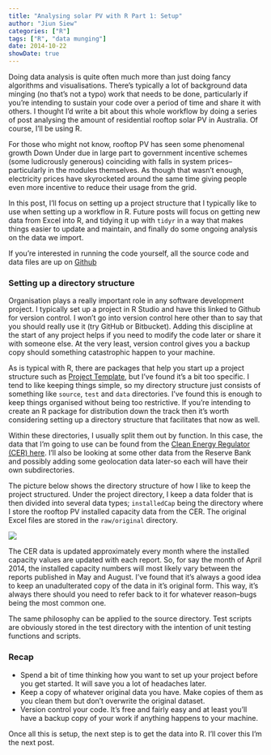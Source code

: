 ```yaml
---
title: "Analysing solar PV with R Part 1: Setup"
author: "Jiun Siew"
categories: ["R"]
tags: ["R", "data munging"]
date: 2014-10-22
showDate: true
---
```


Doing data analysis is quite often much more than just doing fancy algorithms and visualisations.  There's typically a lot of background data minging (no that's not a typo) work that needs to be done, particularly if you're intending to sustain your code over a period of time and share it with others.  I thought I'd write a bit about this whole workflow by doing a series of post analysing the amount of residential rooftop solar PV in Australia.  Of course, I'll be using R. 

For those who might not know, rooftop PV has seen some phenomenal growth Down Under due in large part to government incentive schemes (some ludicrously generous) coinciding with falls in system prices--particularly in the modules themselves. As though that wasn't enough, electricity prices have skyrocketed around the same time giving people even more incentive to reduce their usage from the grid.

In this post, I'll focus on setting up a project structure that I typically like to use when setting up a workflow in R.  Future posts will focus on getting new data from Excel into R, and tidying it up with `tidyr` in a way that makes things easier to update and maintain, and finally do some ongoing analysis on the data we import.  

If you're interested in running the code yourself, all the source code and data files are up on 
[Github](https://github.com/jiunsiew/pv)


### Setting up a directory structure

Organisation plays a really important role in any software development project.  I typically set up a project in R Studio and have this linked to Github for version control.  I won't go into version control here other than to say that you should really use it (try GitHub or Bitbucket).  Adding this discipline at the start of any project helps if you need to modify the code later or share it with someone else.  At the very least, version control gives you a backup copy should something catastrophic happen to your machine.

As is typical with R, there are packages that help you start up a project structure such as 
[Project Template](http://cran.r-project.org/web/packages/ProjectTemplate/index.html), but I've found it's a bit too specific.  I tend to like keeping things simple, so my directory structure just consists of something like `source`, `test` and `data` directories.  I've found this is enough to keep things organised without being too restrictive.  If you're intending to create an R package for distribution down the track then it's worth considering setting up a directory structure that facilitates that now as well.  

Within these directories, I usually split them out by function.  In this case, the data that I'm going to use can be found from the [Clean Energy Regulator (CER) here](http://ret.cleanenergyregulator.gov.au/REC-Registry/Data-reports). I'll also be looking at some other data from the Reserve Bank and possibly adding some geolocation data later-so each will have their own subdirectories.

The picture below shows the directory structure of how I like to keep the project structured. Under the project directory, I keep a data folder that is then divided into several data types; `installedCap` being the directory where I store the rooftop PV installed capacity data from the CER. The original Excel files are stored in the `raw/original` directory.

![](/images/2014-10-22-analysing-solar-pv-with-r-1/pv_dirStructure.jpg)

The CER data is updated approximately every month where the installed capacity values are updated with each report. So, for say the month of April 2014, the installed capacity numbers will most likely vary between the reports published in May and August.  I've found that it's always a good idea to keep an unadulterated copy of the data in it's original form. This way, it's always there should you need to refer back to it for whatever reason--bugs being the most common one.  

The same philosophy can be applied to the source directory.  Test scripts are obviously stored in the test directory with the intention of unit testing functions and scripts.  

### Recap 

- Spend a bit of time thinking how you want to set up your project before you get started.  It will save you a lot of headaches later.
- Keep a copy of whatever original data you have.  Make copies of them as you clean them but don't overwrite the original dataset.
- Version control your code.  It's free and fairly easy and at least you'll have a backup copy of your work if anything happens to your machine.

Once all this is setup, the next step is to get the data into R.  I'll cover this I'm the next post.
